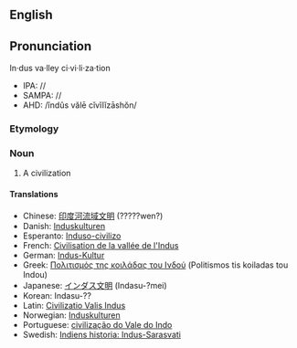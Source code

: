{{Wikipedia}}
==English==
==Pronunciation==
In·dus va·lley ci·vi·li·za·tion
*IPA: //
*SAMPA: //
*AHD: /ĭndûs vălē cĭvĭlĭzāshŏn/

=== Etymology ===

=== Noun ===
#A civilization

==== Translations ====
*Chinese: [[印度河流域文明]] (?????wen?)
*Danish: [[Induskulturen]]
*Esperanto: [[Induso-civilizo]]
*French: [[Civilisation de la vallée de l'Indus]]
*German: [[Indus-Kultur]]
*Greek: [[Πολιτισμός της κοιλάδας του Ινδού]] (Politismos tis koiladas tou Indou)
*Japanese: [[インダス文明]] (Indasu-?mei)
*Korean: <!--[[]] (-->Indasu-??<!--)-->
*Latin: [[Civilizatio Valis Indus]]
*Norwegian: [[Induskulturen]]
*Portuguese: [[civilização do Vale do Indo]]
*Swedish: [[Indiens historia: Indus-Sarasvati]]